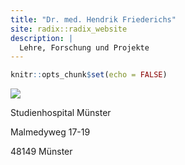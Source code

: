 ```yaml
---
title: "Dr. med. Hendrik Friederichs"
site: radix::radix_website
description: |
  Lehre, Forschung und Projekte
---
```


```r
knitr::opts_chunk$set(echo = FALSE)

```

![](images/IfAS-02.gif)


Studienhospital Münster

Malmedyweg 17-19

48149 Münster